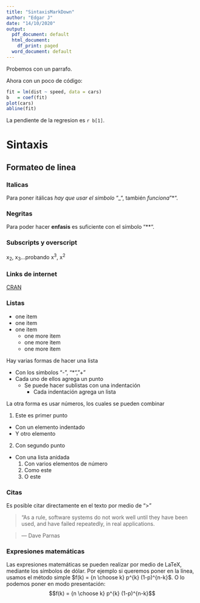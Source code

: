 ---
title: "SintaxisMarkDown"
author: "Edgar J"
date: "14/10/2020"
output:
  pdf_document: default
  html_document:
    df_print: paged
  word_document: default
---

Probemos con un parrafo.

Ahora con un poco de código:

```{r}
fit = lm(dist ~ speed, data = cars)
b   = coef(fit)
plot(cars)
abline(fit)
```

La pendiente de la regresion es `r b[1]`.

# Sintaxis

## Formateo de linea

### Italicas
Para poner itálicas _hay que usar el simbolo_ "_", también *funciona* "*".

### Negritas
Para poder hacer **enfasis** es suficiente con el símbolo "**".

### Subscripts y overscript
x~2~, x~3~...probando x^3^, x^2^

### Links de internet
[CRAN](https://cran.r-project.org/)

### Listas
- one item
- one item
- one item
    - one more item
    - one more item
    - one more item

Hay varias formas de hacer una lista

- Con los simbolos "-", "*", "+"
- Cada uno de ellos agrega un punto
  - Se puede hacer sublistas con una indentación
    - Cada indentación agrega un lista
    
La otra forma es usar números, los cuales se pueden combinar

1. Este es primer punto
  - Con un elemento indentado
  - Y otro elemento
2. Con segundo punto
  - Con una lista anidada
    1. Con varios elementos de número
    2. Como este
    3. O este

### Citas
Es posible citar directamente en el texto por medio de ">"

> "As a rule, software systems do not work well until they have been used, and have failed repeatedly, in real applications. 

>
> --- Dave Parnas

### Expresiones matemáticas

Las expresiones matemáticas se pueden realizar por medio de LaTeX, mediante los símbolos de dólar. Por ejemplo si queremos poner en la línea, usamos el método simple $f(k) = {n \choose k} p^{k} (1-p)^{n-k}$. O lo podemos poner en modo presentación:
$$f(k) = {n \choose k} p^{k} (1-p)^{n-k}$$

